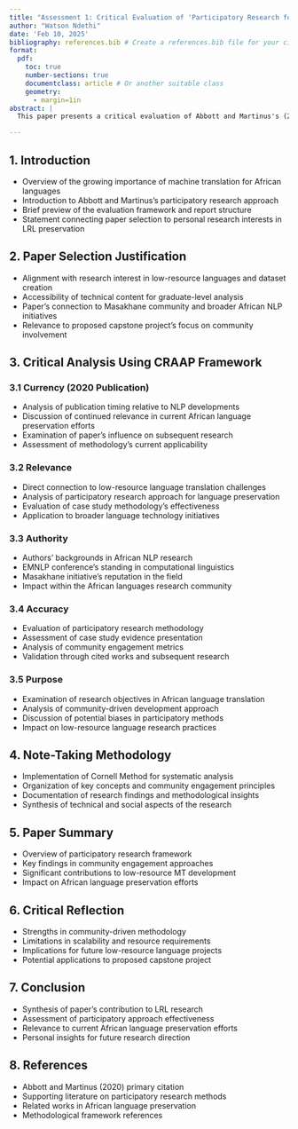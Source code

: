 ```yaml
---
title: "Assessment 1: Critical Evaluation of 'Participatory Research for Low-resourced Machine Translation'"
author: "Watson Ndethi"
date: 'Feb 10, 2025'
bibliography: references.bib # Create a references.bib file for your citations
format: 
  pdf:
    toc: true
    number-sections: true
    documentclass: article # Or another suitable class
    geometry:
      - margin=1in
abstract: |
  This paper presents a critical evaluation of Abbott and Martinus's (2020) research on participatory methods for low-resource machine translation, specifically focusing on African languages. The evaluation employs the CRAAP framework to assess the currency, relevance, authority, accuracy, and purpose of the research. Furthermore, it reflects on the note-taking methodology used, provides a summary of the paper, and offers a critical reflection on the strengths and limitations of the participatory approach. The analysis connects the paper's findings to broader African NLP initiatives and the author's research interests in low-resource language preservation.

---
```


## 1. Introduction

-   Overview of the growing importance of machine translation for African languages
-   Introduction to Abbott and Martinus's participatory research approach
-   Brief preview of the evaluation framework and report structure
-   Statement connecting paper selection to personal research interests in LRL preservation

## 2. Paper Selection Justification

-   Alignment with research interest in low-resource languages and dataset creation
-   Accessibility of technical content for graduate-level analysis
-   Paper's connection to Masakhane community and broader African NLP initiatives
-   Relevance to proposed capstone project's focus on community involvement

## 3. Critical Analysis Using CRAAP Framework

### 3.1 Currency (2020 Publication)

-   Analysis of publication timing relative to NLP developments
-   Discussion of continued relevance in current African language preservation efforts
-   Examination of paper's influence on subsequent research
-   Assessment of methodology's current applicability

### 3.2 Relevance

-   Direct connection to low-resource language translation challenges
-   Analysis of participatory research approach for language preservation
-   Evaluation of case study methodology's effectiveness
-   Application to broader language technology initiatives

### 3.3 Authority

-   Authors' backgrounds in African NLP research
-   EMNLP conference's standing in computational linguistics
-   Masakhane initiative's reputation in the field
-   Impact within the African languages research community

### 3.4 Accuracy

-   Evaluation of participatory research methodology
-   Assessment of case study evidence presentation
-   Analysis of community engagement metrics
-   Validation through cited works and subsequent research

### 3.5 Purpose

-   Examination of research objectives in African language translation
-   Analysis of community-driven development approach
-   Discussion of potential biases in participatory methods
-   Impact on low-resource language research practices

## 4. Note-Taking Methodology

-   Implementation of Cornell Method for systematic analysis
-   Organization of key concepts and community engagement principles
-   Documentation of research findings and methodological insights
-   Synthesis of technical and social aspects of the research

## 5. Paper Summary

-   Overview of participatory research framework
-   Key findings in community engagement approaches
-   Significant contributions to low-resource MT development
-   Impact on African language preservation efforts

## 6. Critical Reflection

-   Strengths in community-driven methodology
-   Limitations in scalability and resource requirements
-   Implications for future low-resource language projects
-   Potential applications to proposed capstone project

## 7. Conclusion

-   Synthesis of paper's contribution to LRL research
-   Assessment of participatory approach effectiveness
-   Relevance to current African language preservation efforts
-   Personal insights for future research direction

## 8. References

-   Abbott and Martinus (2020) primary citation
-   Supporting literature on participatory research methods
-   Related works in African language preservation
-   Methodological framework references